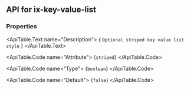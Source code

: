 
## API for ix-key-value-list

### Properties

<ApiTable id="property-striped">
  <ApiTable.PropertyHeader name="striped" singleFramework="">
  </ApiTable.PropertyHeader>

  <ApiTable.Text name="Description">
    { `Optional striped key value list style` }
  </ApiTable.Text>

  <ApiTable.Code name="Attribute">
    {`striped`}
  </ApiTable.Code>

  <ApiTable.Code name="Type">
   {`boolean`}
  </ApiTable.Code>

  <ApiTable.Code name="Default">
    {`false`}
  </ApiTable.Code>

</ApiTable>



